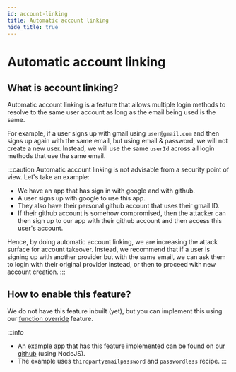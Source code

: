 ```yaml
---
id: account-linking
title: Automatic account linking
hide_title: true
---
```


<!-- COPY DOCS -->
<!-- ./thirdpartyemailpassword/common-customizations/account-linking.mdx -->

# Automatic account linking

## What is account linking?
Automatic account linking is a feature that allows multiple login methods to resolve to the same user account as long as the email being used is the same.

For example, if a user signs up with gmail using `user@gmail.com` and then signs up again with the same email, but using email & password, we will not create a new user. Instead, we will use the same `userId` across all login methods that use the same email.

:::caution
Automatic account linking is not advisable from a security point of view. Let's take an example:
- We have an app that has sign in with google and with github.
- A user signs up with google to use this app.
- They also have their personal github account that uses their gmail ID.
- If their github account is somehow compromised, then the attacker can then sign up to our app with their github account and then access this user's account.

Hence, by doing automatic account linking, we are increasing the attack surface for account takeover. Instead, we recommend that if a user is signing up with another provider but with the same email, we can ask them to login with their original provider instead, or then to proceed with new account creation.
:::

## How to enable this feature?
We do not have this feature inbuilt (yet), but you can implement this using our [function override](../advanced-customizations/backend-functions-override/about) feature.

:::info
- An example app that has this feature implemented can be found on [our github](https://github.com/supertokens/supertokens-auth-react/tree/master/examples/with-thirdpartyemailpassword-passwordless) (using NodeJS).
- The example uses `thirdpartyemailpassword` and `passwordless` recipe.
:::